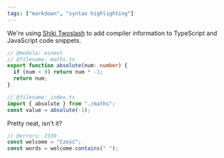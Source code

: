 ```yaml
---
tags: ["markdown", "syntax highlighting"]
---
```


We're using [Shiki Twoslash](https://shikijs.github.io/twoslash/) to add
compiler information to TypeScript and JavaScript code snippets.

```ts twoslash
// @module: esnext
// @filename: maths.ts
export function absolute(num: number) {
  if (num < 0) return num * -1;
  return num;
}

// @filename: index.ts
import { absolute } from "./maths";
const value = absolute(-1);
```

Pretty neat, isn't it?

```ts twoslash
// @errors: 2339
const welcome = "Cześć";
const words = welcome.contains(" ");
```
